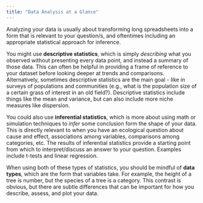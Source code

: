 ```yaml
---
title: "Data Analysis at a Glance"
---
```


Analyzing your data is usually about transforming long spreadsheets into a form that is relevant to your question/s, and oftentimes including an appropriate statistical approach for inference.

You might use **descriptive statistics**, which is simply *describing* what you observed without presenting every data point, and instead a summary of those data. This can often be helpful in providing a frame of reference to your dataset before looking deeper at trends and comparisons. Alternatively, sometimes descriptive statistics are the main goal - like in surveys of populations and communities (e.g., what is the population size of a certain grass of interest in an old field?). Descriptive statistics include things like the mean and variance, but can also include more niche measures like dispersion.

You could also use **inferential statistics**, which is more about using math or simulation techniques to *infer* some conclusion form the shape of your data. This is directly relevant to when you have an ecological question about cause and effect, associations among variables, comparisons among categories, etc. The results of inferential statistics provide a starting point from which to interpret/discuss an answer to your question. Examples include t-tests and linear regression.

When using both of these types of statistics, you should be mindful of **data types**, which are the form that variables take. For example, the height of a tree is number, but the species of a tree is a category. This contrast is obvious, but there are subtle differences that can be important for how you describe, assess, and plot your data.
